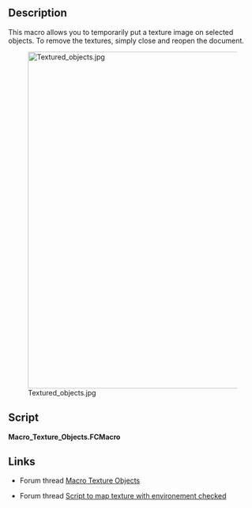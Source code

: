 <languages/>

{{Macro
|Name=Texture Objects
|Icon=Macro_Texture_Objects.png
|Description=This macro allows you to temporarily put a texture image on selected objects. To remove the textures, simply close and reopen the document.
|Author=yorik
|Version=1.1
|Date=2023-12-08
|Download=[https://wiki.freecad.org/images/d/da/Macro_Texture_Objects.png ToolBar Icon]
|FCVersion= 0.18 and below
}}

==Description==

This macro allows you to temporarily put a texture image on selected objects. To remove the textures, simply close and reopen the document.

[[Image:Textured_objects.jpg|680px]]

==Script==

'''Macro_Texture_Objects.FCMacro'''

{{MacroCode|code=

import FreeCADGui
from PySide import QtGui
from pivy import coin

# get a jpg filename
jpgfilename = QtGui.QFileDialog.getOpenFileName(QtGui.QApplication.activeWindow(),'Open image file','*.jpg')

# apply textures
for obj in FreeCADGui.Selection.getSelection():
    rootnode = obj.ViewObject.RootNode
    tex =  coin.SoTexture2()
    tex.filename = str(jpgfilename[0])
    rootnode.insertChild(tex,1)

}}

==Links==

* Forum thread [https://forum.freecadweb.org/viewtopic.php?t=7216 Macro Texture Objects]

* Forum thread [https://forum.freecadweb.org/viewtopic.php?f=3&t=28795 Script to map texture with environement checked]